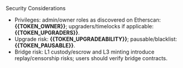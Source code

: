<!-- markdownlint-disable MD041 -->

<Section>
  <AnimatedHeading as="h1">Security Considerations</AnimatedHeading>
  <ul className="list-disc pl-6 mt-2">
    <li>
      Privileges: admin/owner roles as discovered on Etherscan:
      <strong>{{TOKEN_OWNER}}</strong>; upgraders/timelocks if applicable:
      <strong>{{TOKEN_UPGRADERS}}</strong>.
    </li>
    <li>
      Upgrade risk: <strong>{{TOKEN_UPGRADEABILITY}}</strong>; pausable/blacklist:
      <strong>{{TOKEN_PAUSABLE}}</strong>.
    </li>
    <li>
      Bridge risk: L1 custody/escrow and L3 minting introduce replay/censorship risks; users should verify bridge
      contracts.
    </li>
  </ul>
  
</Section>

